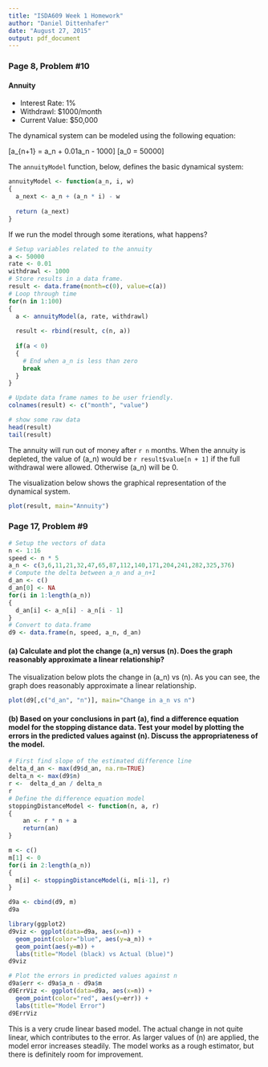 ```yaml
---
title: "ISDA609 Week 1 Homework"
author: "Daniel Dittenhafer"
date: "August 27, 2015"
output: pdf_document
---
```


### Page 8, Problem #10

#### Annuity

* Interest Rate: 1%
* Withdrawl: $1000/month
* Current Value: $50,000

The dynamical system can be modeled using the following equation:

\[a_{n+1} = a_n + 0.01a_n - 1000\]
\[a_0 = 50000\]

The `annuityModel` function, below, defines the basic dynamical system:

```r
annuityModel <- function(a_n, i, w)
{
  a_next <- a_n + (a_n * i) - w
  
  return (a_next)
}
```

If we run the model through some iterations, what happens?

```r
# Setup variables related to the annuity
a <- 50000
rate <- 0.01
withdrawl <- 1000
# Store results in a data frame.
result <- data.frame(month=c(0), value=c(a))
# Loop through time
for(n in 1:100)
{
  a <- annuityModel(a, rate, withdrawl)
  
  result <- rbind(result, c(n, a))
  
  if(a < 0)
  {
    # End when a_n is less than zero
    break
  }
}

# Update data frame names to be user friendly.
colnames(result) <- c("month", "value")

# show some raw data
head(result)
tail(result)
```

The annuity will run out of money after `r n` months. When the annuity is depleted, the value of \(a_n\) would be `r result$value[n + 1]` if the full withdrawal were allowed. Otherwise \(a_n\) will be 0.

The visualization below shows the graphical representation of the dynamical system.

```r
plot(result, main="Annuity")
```

### Page 17, Problem #9

```r
# Setup the vectors of data
n <- 1:16
speed <- n * 5
a_n <- c(3,6,11,21,32,47,65,87,112,140,171,204,241,282,325,376)
# Compute the delta between a_n and a_n+1
d_an <- c()
d_an[0] <- NA
for(i in 1:length(a_n))
{
  d_an[i] <- a_n[i] - a_n[i - 1] 
}
# Convert to data.frame
d9 <- data.frame(n, speed, a_n, d_an)
```

#### (a) Calculate and plot the change \(\Delta a_n\) versus \(n\). Does the graph reasonably approximate a linear relationship?

The visualization below plots the change in \(a_n\) vs \(n\). As you can see, the graph does reasonably approximate a linear relationship.

```r
plot(d9[,c("d_an", "n")], main="Change in a_n vs n")
```

#### (b) Based on your conclusions in part (a), find a difference equation model for the stopping distance data. Test your model by plotting the errors in the predicted values against \(n\). Discuss the appropriateness of the model.

```r
# First find slope of the estimated difference line
delta_d_an <- max(d9$d_an, na.rm=TRUE)
delta_n <- max(d9$n)
r <-  delta_d_an / delta_n
r
# Define the difference equation model
stoppingDistanceModel <- function(n, a, r)
{
    an <- r * n + a
    return(an)
}

m <- c()
m[1] <- 0
for(i in 2:length(a_n))
{
  m[i] <- stoppingDistanceModel(i, m[i-1], r)
}

d9a <- cbind(d9, m)
d9a

library(ggplot2)
d9viz <- ggplot(data=d9a, aes(x=n)) + 
  geom_point(color="blue", aes(y=a_n)) + 
  geom_point(aes(y=m)) +
  labs(title="Model (black) vs Actual (blue)")
d9viz

# Plot the errors in predicted values against n
d9a$err <- d9a$a_n - d9a$m
d9ErrViz <- ggplot(data=d9a, aes(x=n)) + 
  geom_point(color="red", aes(y=err)) +
  labs(title="Model Error")
d9ErrViz
```

This is a very crude linear based model. The actual change in not quite linear, which contributes to the error. As larger values of \(n\) are applied, the model error increases steadily. The model works as a rough estimator, but there is definitely room for improvement.